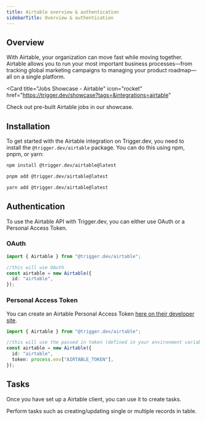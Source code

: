 ```yaml
---
title: Airtable overview & authentication
sidebarTitle: Overview & authentication
---
```


## Overview

With Airtable, your organization can move fast while moving together. Airtable allows you to run your most important business processes—from tracking global marketing campaigns to managing your product roadmap—all on a single platform. 

<Card
  title="Jobs Showcase - Airtable"
  icon="rocket"
  href="https://trigger.dev/showcase?tags=&integrations=airtable"
>
  Check out pre-built Airtable jobs in our showcase.
</Card>

## Installation

To get started with the Airtable integration on Trigger.dev, you need to install the `@trigger.dev/airtable` package.
You can do this using npm, pnpm, or yarn:

<CodeGroup>

```bash npm
npm install @trigger.dev/airtable@latest
```

```bash pnpm
pnpm add @trigger.dev/airtable@latest
```

```bash yarn
yarn add @trigger.dev/airtable@latest
```

</CodeGroup>

## Authentication

To use the Airtable API with Trigger.dev, you can either use OAuth or a Personal Access Token.

### OAuth

```ts
import { Airtable } from "@trigger.dev/airtable";

//this will use OAuth
const airtable = new Airtable({
  id: "airtable",
});
```

### Personal Access Token

You can create an Airtable Personal Access Token [here on their developer site](https://airtable.com/create/tokens).

```ts
import { Airtable } from "@trigger.dev/airtable";

//this will use the passed in token (defined in your environment variables)
const airtable = new Airtable({
  id: "airtable",
  token: process.env["AIRTABLE_TOKEN"],
});
```
## Tasks

Once you have set up a Airtable client, you can use it to create tasks.

<CardGroup>
  <Card title="Tasks" icon="sparkles" href="/integrations/apis/airtable-tasks">
    Perform tasks such as creating/updating single or multiple records in table.
  </Card>
</CardGroup>